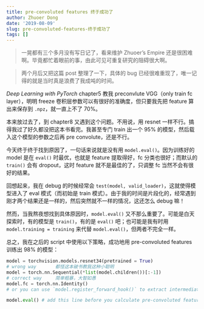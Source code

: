 ```yaml
---
title: pre-convoluted features 终于成功了
author: Zhuoer Dong
date: '2019-08-09'
slug: pre-convoluted-features-终于成功了
tags: []
---
```




> 一晃都有三个多月没有写日记了，看来维护 Zhuoer's Empire 还是很困难啊。毕竟都忙着眼前的事，由此可见可重复研究的阻碍很大啊。

> 两个月后又把这篇 post 整理了一下，具体的 bug 已经很难重现了，唯一记得的就是当时真是浪费了我成吨的时间。

_Deep Learning with PyTorch_ chapter5 教我 preconvlute VGG（only train fc layer），明明 freeze 卷积层参数可以有很好的准确度，但只要我先把 feature 算出来保存到 `.npz`，就一直上不了 70%。

本来放过去了，到 chapter8 又遇到这个问题。不用说，用 resnet 一样不行。搞得我过了好久都没把这本书看完。我甚至专门 train 出一个 95% 的模型，然后载入这个模型的参数之后再 pre convolute，还是不行。

今天终于终于找到原因了，一句话来说就是没有用 `model.eval()`。因为训练好的 model 是在 `eval()` 时最优，也就是 feature 提取得好，fc 分类也很好；而默认的 `train()` 会有 dropout，这时 feature 就不是最佳的了，只调整 fc 当然不会有很好的结果。

回想起来，我在 debug 的时候经常会 `test(model, valid_loader)`，这就使得模型进入了 eval 模式（而初始是 train 模式）。由于我的时间是片段化的，经常遇到刚才两个结果还是一样的，然后突然就不一样的情况，这还怎么 debug 嘛！

然而，当我熬夜想找到具体原因时，`model.eval()` 又不那么重要了。可能是白天探索时，有的模型是 `train()`，有的是 `eval()` 吧；也可能是我有时用 `model.training = training` 来代替 `model.eval()`，但两者不完全一样。

总之，我在之后的 script 中使用以下策略，成功地用 pre-convoluted features 训练出 98% 的模型：

```python
model = torchvision.models.resnet34(pretrained = True)
# wrong way       都怪这本破书教我这种小聪明
model = torch.nn.Sequential(*list(model.children())[:-1]) 
# correct way     简单粗暴，大智如愚
model.fc = torch.nn.Identity()
# or you can use `model.register_forward_hook()` to extract intermediate result

model.eval() # add this line before you calculate pre-convoluted features
```
